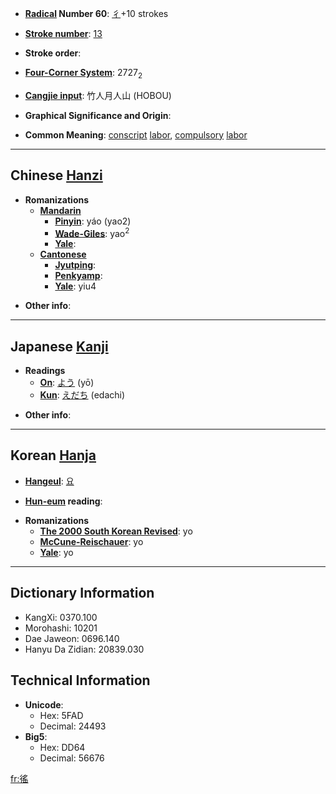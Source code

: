 * '''[[Wiktionary:Chinese radical index| Radical]] Number 60''': [[Wiktionary:Chinese radical index 彳|彳]]+10 strokes

* '''[[Wiktionary:Chinese total strokes index|Stroke number]]''': [[Wiktionary:Chinese total strokes index 13|13]]

* '''Stroke order''': 

* '''[[Wiktionary:Chinese four corner index|Four-Corner System]]''': 2727<sub>2</sub>

* '''[[Wiktionary:Chinese Cangjie index|Cangjie input]]''': 竹人月人山 (HOBOU)

* '''Graphical Significance and Origin''': 

* '''Common Meaning''': [[conscript]] [[labor]], [[compulsory]] [[labor]]

----

== Chinese [[Hanzi]] ==

* '''Romanizations'''
** '''[[Mandarin]]'''
*** '''[[Pinyin]]''': yáo (yao2)
*** '''[[Wade-Giles]]''': yao<sup>2</sup>
*** '''[[Yale]]''': 
** '''[[Cantonese]]'''
*** '''[[Jyutping]]''':
*** '''[[Penkyamp]]''': 
*** '''[[Yale]]''': yiu4

* '''Other info''': 

----

== Japanese [[Kanji]] ==

* '''Readings'''
** '''[[On]]''': [[よう]] (yō)
** '''[[Kun]]''': [[えだち]] (edachi)

* '''Other info''':  

----

== Korean [[Hanja]] ==

* '''[[Hangeul]]''': [[요]]

* '''[[Hun-eum]] reading''': 

* '''Romanizations'''
** '''[[The 2000 South Korean Revised Romanization|The 2000 South Korean Revised]]''': yo
** '''[[McCune-Reischauer]]''': yo
** '''[[Yale]]''': yo

----

== Dictionary Information ==

* KangXi: 0370.100
* Morohashi: 10201
* Dae Jaweon: 0696.140
* Hanyu Da Zidian: 20839.030

== Technical Information ==

* '''Unicode''':
** Hex: 5FAD
** Decimal: 24493
* '''Big5''':
** Hex: DD64
** Decimal: 56676

[[fr:徭]]